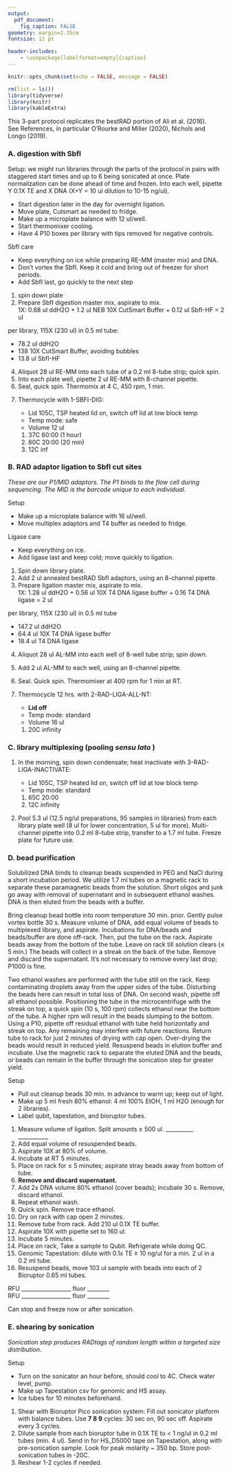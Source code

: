 ```yaml
---
output: 
  pdf_document:
    fig_caption: FALSE
geometry: margin=2.35cm
fontsize: 12 pt

header-includes:
    - \usepackage[labelformat=empty]{caption}
---
```


```r
knitr::opts_chunk$set(echo = FALSE, message = FALSE)
```

```r
rm(list = ls())
library(tidyverse)
library(knitr)
library(kableExtra)
```

\begin{flushright}
20xx xx xx, names of 2 libraries
\end{flushright}

This 3-part protocol replicates the bestRAD portion of Ali et al. (2016).  
See References, in particular O'Rourke and Miller (2020), Nichols and Longo (2019).  

\begin{center}
\large{\textbf{RADtag generation} > RADtag isolation > Illumina library prep} 
\end{center}

### A. digestion with SbfI
Setup: we might run libraries through the parts of the protocol in pairs with staggered start times and up to 6 being sonicated at once. Plate normalization can be done ahead of time and frozen. Into each well, pipette Y 0.1X TE and X DNA (X+Y = 10 ul dilution to 10-15 ng/ul).

- Start digestion later in the day for overnight ligation.
- Move plate, Cutsmart as needed to fridge.
- Make up a microplate balance with 12 ul/well.
- Start thermomixer cooling.
- Have 4 P10 boxes per library with tips removed for negative controls. 

SbfI care

- Keep everything on ice while preparing RE-MM (master mix) and DNA.
- Don't vortex the SbfI. Keep it cold and bring out of freezer for short periods.
- Add SbfI last, go quickly to the next step

1. spin down plate
2. Prepare SbfI digestion master mix, aspirate to mix.  
1X: 0.68 ul ddH2O + 1.2 ul NEB 10X CutSmart Buffer + 0.12 ul SbfI-HF = 2 ul

per library, 115X (230 ul) in 0.5 ml tube:

- 78.2 ul ddH2O
- 138 10X CutSmart Buffer, avoiding bubbles
- 13.8 ul SbfI-HF

4. Aliquot 28 ul RE-MM into each tube of a 0.2 ml 8-tube strip; quick spin.
5. Into each plate well, pipette 2 ul RE-MM with 8-channel pipette.
6. Seal, quick spin. Thermomix at 4 C, 450 rpm, 1 min.

\pagebreak

7. Thermocycle with 1-SBFI-DIG:

    - Lid 105C, TSP heated lid on, switch off lid at low block temp
    - Temp mode: safe
    - Volume 12 ul
    1. 37C 60:00 (1 hour)
    2. 80C 20:00 (20 min)
    3. 12C inf
    
### B. RAD adaptor ligation to SbfI cut sites 
*These are our P1/MID adaptors. The P1 binds to the flow cell during sequencing. The MID is the barcode unique to each individual.*

Setup

- Make up a microplate balance with 16 ul/well.
- Move multiplex adaptors and T4 buffer as needed to fridge.

Ligase care

- Keep everything on ice.
- Add ligase last and keep cold; move quickly to ligation.

1. Spin down library plate.
2. Add 2 ul annealed bestRAD SbfI adaptors, using an 8-channel pipette.
3. Prepare ligation master mix, aspirate to mix.  
1X: 1.28 ul ddH2O + 0.56 ul 10X T4 DNA ligase buffer + 0.16 T4 DNA ligase = 2 ul

per library, 115X (230 ul) in 0.5 ml tube

- 147.2 ul ddH2O
- 64.4 ul 10X T4 DNA ligase buffer
- 18.4 ul T4 DNA ligase

4. Aliquot 28 ul AL-MM into each well of 8-well tube strip; spin down.
5. Add 2 ul AL-MM to each well, using an 8-channel pipette.
6. Seal. Quick spin. Thermomixer at 400 rpm for 1 min at RT.
7. Thermocycle 12 hrs. with 2-RAD-LIGA-ALL-NT:

    - __Lid off__
    - Temp mode: standard
    - Volume 16 ul
    1. 20C infinity
    

### C. library multiplexing (pooling *sensu lato* )

1. In the morning, spin down condensate; heat inactivate with 3-RAD-LIGA-INACTIVATE:

    - Lid 105C, TSP heated lid on, switch off lid at low block temp
    - Temp mode: standard
    1. 65C 20:00
    2. 12C infinity
    
2. Pool 5.3 ul (12.5 ng/ul preparations, 95 samples in libraries) from each library plate well (8 ul for lower concentration, 5 ul for more). Multi-channel pipette into 0.2 ml 8-tube strip, transfer to a 1.7 ml tube. Freeze plate for future use.

### D. bead purification
Solubilized DNA binds to cleanup beads suspended in PEG and NaCl during a short incubation period. We utilize 1.7 ml tubes on a magnetic rack to separate these paramagnetic beads from the solution. Short oligos and junk go away with removal of supernatant and in subsequent ethanol washes. DNA is then eluted from the beads with a buffer. 

Bring cleanup bead bottle into room temperature 30 min. prior. Gently pulse vortex bottle 30 s. Measure volume of DNA, add equal volume of beads to multiplexed library, and aspirate. Incubations for DNA/beads and beads/buffer are done off-rack. Then, put the tube on the rack. Aspirate beads away from the bottom of the tube. Leave on rack till solution clears ($\leq$ 5 min.) The beads will collect in a streak on the back of the tube. Remove and discard the supernatant. It's not necessary to remove every last drop; P1000 is fine.

Two ethanol washes are performed with the tube still on the rack. Keep contaminating droplets away from the upper sides of the tube. Disturbing the beads here can result in total loss of DNA. On second wash, pipette off all ethanol possible. Positioning the tube in the microcentrifuge with the streak on top, a quick spin (10 s, 100 rpm) collects ethanol near the bottom of the tube. A higher rpm will result in the beads slumping to the bottom. Using a P10, pipette off residual ethanol with tube held horizontally and streak on top. Any remaining may interfere with future reactions. Return tube to rack for just 2 minutes of drying with cap open. Over-drying the beads would result in reduced yield. Resuspend beads in elution buffer and incubate. Use the magnetic rack to separate the eluted DNA and the beads, or beads can remain in the buffer through the sonication step for greater yield.

\pagebreak

Setup 

- Pull out cleanup beads 30 min. in advance to warm up; keep out of light.
- Make up 5 ml fresh 80% ethanol: 4 ml 100% EtOH, 1 ml H2O (enough for 2 libraries).
- Label qubit, tapestation, and bioruptor tubes.

1. Measure volume of ligation. Split amounts $\geq$ 500 ul. __________  ___________
2. Add equal volume of resuspended beads.
3. Aspirate 10X at 80% of volume.
4. Incubate at RT 5 minutes.
5. Place on rack for $\leq$ 5 minutes; aspirate stray beads away from bottom of tube.
6. __Remove and discard supernatant.__
7. Add 2x DNA volume 80% ethanol (cover beads); incubate 30 s. Remove, discard ethanol.
8. Repeat ethanol wash.
9. Quick spin. Remove trace ethanol.
10. Dry on rack with cap open 2 minutes.
11. Remove tube from rack. Add 210 ul 0.1X TE buffer.
12. Aspirate 10X with pipette set to 160 ul.
13. Incubate 5 minutes.
14. Place on rack, Take a sample to Qubit. Refrigerate while doing QC.
15. Genomic Tapestation: dilute with 0.1x TE $\geq$ 10 ng/ul for a min. 2 ul in a 0.2 ml tube.
16. Resuspend beads, move 103 ul sample with beads into each of 2 Bioruptor 0.65 ml tubes.

RFU __________________ fluor ________  
RFU __________________ fluor ________  

Can stop and freeze now or after sonication.

### E. shearing by sonication
*Sonication step produces RADtags of random length within a targeted size distribution.*

Setup

- Turn on the sonicator an hour before, should cool to 4C. Check water level, pump.
- Make up Tapestation csv for genomic and HS assay.
- Ice tubes for 10 minutes beforehand.

1. Shear with Bioruptor Pico sonication system: Fill out sonicator platform with balance tubes. Use __7   8   9__ cycles: 30 sec on, 90 sec off. Aspirate every 3 cycles.
2. Dilute sample from each bioruptor tube in 0.1X TE to < 1 ng/ul in 0.2 ml tubes (min. 4 ul). Send in for HS_D5000 tape on Tapestation, along with pre-sonication sample. Look for peak molarity ~ 350 bp. Store post-sonication tubes in -20C.
3. Reshear 1-2 cycles if needed.